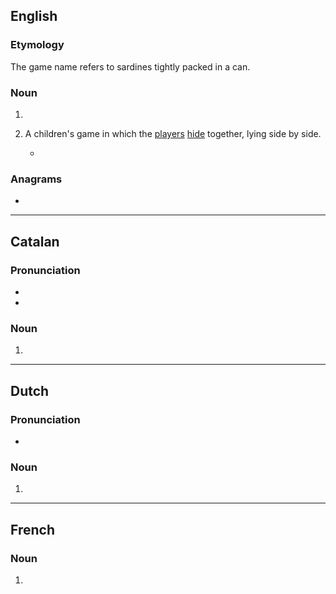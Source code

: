 ==English==

===Etymology===
The game name refers to sardines tightly packed in a can.

===Noun===
{{head|en|noun form}}

# {{plural of|en|sardine}}
# {{lb|en|uncountable}} A children's game in which the [[player]]s [[hide]] together, lying side by side.
#* {{quote-journal|en|date=2020 December 2|author=Paul Bigland|title=My weirdest and wackiest Rover yet|journal=Rail|page=68|text=As the 1857 to Manchester Piccadilly rolls in, I scan the windows and realise there are plenty of spare seats, so I hop aboard. The train is a '221'+'220' combo to allow for social distancing - a luxury on an [[XC]] train as normally you're playing '''sardines''', so I make the most of it.}}

===Anagrams===
* {{anagrams|en|a=adeinrss|aridness}}

----

==Catalan==

===Pronunciation===
* {{ca-IPA}}
* {{audio|ca|LL-Q7026 (cat)-Millars-sardines.wav|Audio (Valencian)}}

===Noun===
{{head|ca|noun form}}

# {{plural of|ca|sardina}}

----

==Dutch==

===Pronunciation===
* {{audio|nl|Nl-sardines.ogg|Audio}}

===Noun===
{{head|nl|noun plural form}}

# {{plural of|nl|sardine}}

----

==French==

===Noun===
{{head|fr|noun plural form|g=f}}

# {{plural of|fr|sardine}}